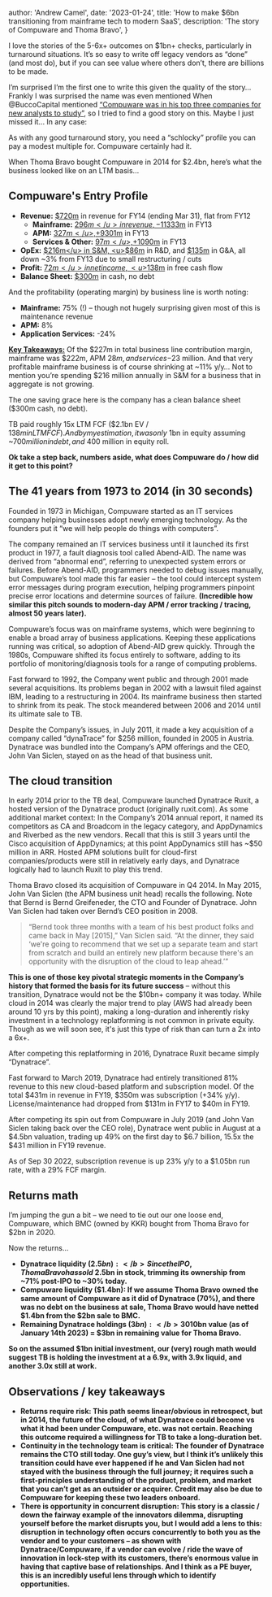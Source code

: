 
  author: 'Andrew Camel',
  date: '2023-01-24',
  title: 'How to make $6bn transitioning from mainframe tech to modern SaaS',
  description:
    'The story of Compuware and Thoma Bravo',
}


I love the stories of the 5-6x+ outcomes on $1bn+ checks, particularly in turnaround situations. It’s so easy to write off legacy vendors as “done” (and most do), but if you can see value where others don’t, there are billions to be made.

I’m surprised I’m the first one to write this given the quality of the story… Frankly I was surprised the name was even mentioned When @BuccoCapital mentioned [“Compuware was in his top three companies for new analysts to study”](https://twitter.com/patrick_oshag/status/1613885888349577216), so I tried to find a good story on this. Maybe I just missed it... In any case:

As with any good turnaround story, you need a “schlocky” profile you can pay a modest multiple for. Compuware certainly had it.

When Thoma Bravo bought Compuware in 2014 for $2.4bn, here’s what the business looked like on an LTM basis...

## Compuware's Entry Profile

* <b>Revenue:</b> <u>$720m</u> in revenue for FY14 (ending Mar 31), flat from FY12
  * <b>Mainframe:</b> <u>$296m</u> in revenue, -11% y/y from <u>$333m</u> in FY13
  * <b>APM:</b> <u>$327m</u>, +9% from <u>$301m</u> in FY13
  * <b>Services & Other:</b> <u>$97m</u>, +10% from <u>$90m</u> in FY13
* <b>OpEx:</b> <u>$216m</u> in S&M, <u>$86m</u> in R&D, and <u>$135m</u> in G&A, all down ~3% from FY13 due to small restructuring / cuts
* <b>Profit:</b> <u>$72m</u> in net income, <u>$138m</u> in free cash flow
* <b>Balance Sheet:</b> <u>$300m</u> in cash, no debt

And the profitability (operating margin) by business line is worth noting:
* <b>Mainframe:</b> 75% (!) – though not hugely surprising given most of this is maintenance revenue
* <b>APM:</b> 8%
* <b>Application Services:</b> -24%

<b><u>Key Takeaways:</u></b> Of the $227m in total business line contribution margin, mainframe was $222m, APM $28m, and services -$23 million. And that very profitable mainframe business is of course shrinking at ~11% y/y… Not to mention you’re spending $216 million annually in S&M for a business that in aggregate is not growing.

The one saving grace here is the company has a clean balance sheet ($300m cash, no debt).

TB paid roughly 15x LTM FCF ($2.1bn EV / $138m in LTM FCF). And by my estimation, it was only ~$1bn in equity assuming ~$700 million in debt, and ~$400 million in equity roll.

<b>Ok take a step back, numbers aside, what does Compuware do / how did it get to this point?</b>

## The 41 years from 1973 to 2014 (in 30 seconds)

Founded in 1973 in Michigan, Compuware started as an IT services company helping businesses adopt newly emerging technology. As the founders put it “we will help people do things with computers”.

The company remained an IT services business until it launched its first product in 1977, a fault diagnosis tool called Abend-AID. The name was derived from “abnormal end”, referring to unexpected system errors or failures. Before Abend-AID, programmers needed to debug issues manually, but Compuware’s tool made this far easier – the tool could intercept system error messages during program execution, helping programmers pinpoint precise error locations and determine sources of failure. <b>(Incredible how similar this pitch sounds to modern-day APM / error tracking / tracing, almost 50 years later).</b>

Compuware’s focus was on mainframe systems, which were beginning to enable a broad array of business applications. Keeping these applications running was critical, so adoption of Abend-AID grew quickly. Through the 1980s, Compuware shifted its focus entirely to software, adding to its portfolio of monitoring/diagnosis tools for a range of computing problems.

Fast forward to 1992, the Company went public and through 2001 made several acquisitions. Its problems began in 2002 with a lawsuit filed against IBM, leading to a restructuring in 2004. Its mainframe business then started to shrink from its peak. The stock meandered between 2006 and 2014 until its ultimate sale to TB.

Despite the Company’s issues, in July 2011, it made a key acquisition of a company called “dynaTrace” for $256 million, founded in 2005 in Austria. Dynatrace was bundled into the Company’s APM offerings and the CEO, John Van Siclen, stayed on as the head of that business unit.

## The cloud transition

In early 2014 prior to the TB deal, Compuware launched Dynatrace Ruxit, a hosted version of the Dynatrace product (originally ruxit.com). As some additional market context: In the Company’s 2014 annual report, it named its competitors as CA and Broadcom in the legacy category, and AppDynamics and Riverbed as the new vendors. Recall that this is still 3 years until the Cisco acquisition of AppDynamics; at this point AppDynamics still has ~$50 million in ARR. Hosted APM solutions built for cloud-first companies/products were still in relatively early days, and Dynatrace logically had to launch Ruxit to play this trend.

Thoma Bravo closed its acquisition of Compuware in Q4 2014. In May 2015, John Van Siclen (the APM business unit head) recalls the following. Note that Bernd is Bernd Greifeneder, the CTO and Founder of Dynatrace. John Van Siclen had taken over Bernd’s CEO position in 2008.

<blockquote>“Bernd took three months with a team of his best product folks and came back in May [2015],” Van Siclen said. “At the dinner, they said ‘we're going to recommend that we set up a separate team and start from scratch and build an entirely new platform because there's an opportunity with the disruption of the cloud to leap ahead.’”</blockquote>

<b>This is one of those key pivotal strategic moments in the Company’s history that formed the basis for its future success</b> – without this transition, Dynatrace would not be the $10bn+ company it was today. While cloud in 2014 was clearly the major trend to play (AWS had already been around 10 yrs by this point), making a long-duration and inherently risky investment in a technology replatforming is not common in private equity. Though as we will soon see, it's just this type of risk than can turn a 2x into a 6x+.

After competing this replatforming in 2016, Dynatrace Ruxit became simply “Dynatrace”.

Fast forward to March 2019, Dynatrace had entirely transitioned 81% revenue to this new cloud-based platform and subscription model. Of the total $431m in revenue in FY19, $350m was subscription (+34% y/y). License/maintenance had dropped from $131m in FY17 to $40m in FY19.

After competing its spin out from Compuware in July 2019 (and John Van Siclen taking back over the CEO role), Dynatrace went public in August at a $4.5bn valuation, trading up 49% on the first day to $6.7 billion, 15.5x the $431 million in FY19 revenue.

As of Sep 30 2022, subscription revenue is up 23% y/y to a $1.05bn run rate, with a 29% FCF margin.

## Returns math

I’m jumping the gun a bit – we need to tie out our one loose end, Compuware, which BMC (owned by KKR) bought from Thoma Bravo for $2bn in 2020.

Now the returns…

* <b>Dynatrace liquidity ($2.5bn):</b> Since the IPO, Thoma Bravo has sold ~$2.5bn in stock, trimming its ownership from ~71% post-IPO to ~30% today.
* <b>Compuware liquidity ($1.4bn):</b> If we assume Thoma Bravo owned the same amount of Compuware as it did of Dynatrace (70%), and there was no debt on the business at sale, Thoma Bravo would have netted $1.4bn from the $2bn sale to BMC.
* <b>Remaining Dynatrace holdings ($3bn):</b> 30% remaining ownership * ~$10bn value (as of January 14th 2023) = $3bn in remaining value for Thoma Bravo.

So on the assumed $1bn initial investment, our (very) rough math would suggest <b>TB is holding the investment at a 6.9x, with 3.9x liquid, and another 3.0x still at work</b>.

## Observations / key takeaways

* <b>Returns require risk:</b> This path seems linear/obvious in retrospect, but in 2014, the future of the cloud, of what Dynatrace could become vs what it had been under Compuware, etc. was not certain. Reaching this outcome required a willingness for TB to take a long-duration bet.
* <b>Continuity in the technology team is critical:</b> The founder of Dynatrace remains the CTO still today. One guy’s view, but I think it’s unlikely this transition could have ever happened if he and Van Siclen had not stayed with the business through the full journey; it requires such a first-principles understanding of the product, problem, and market that you can’t get as an outsider or acquirer. Credit may also be due to Compuware for keeping these two leaders onboard.
* <b>There is opportunity in concurrent disruption:</b> This story is a classic / down the fairway example of the innovators dilemma, disrupting yourself before the market disrupts you, but I would add a lens to this: <b>disruption in technology often occurs concurrently to both you as the vendor and to your customers</b> – as shown with Dynatrace/Compuware, if a vendor can evolve / ride the wave of innovation in lock-step with its customers, there’s enormous value in having that captive base of relationships. And I think as a PE buyer, this is an incredibly useful lens through which to identify opportunities.